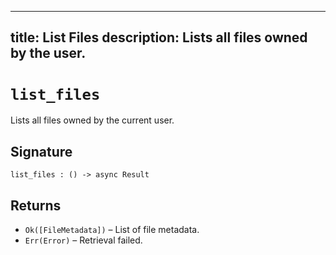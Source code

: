 
---
title: List Files
description: Lists all files owned by the user.
---

# `list_files`

Lists all files owned by the current user.

## Signature

```candid
list_files : () -> async Result
```

## Returns

- `Ok([FileMetadata])` – List of file metadata.
- `Err(Error)` – Retrieval failed.
